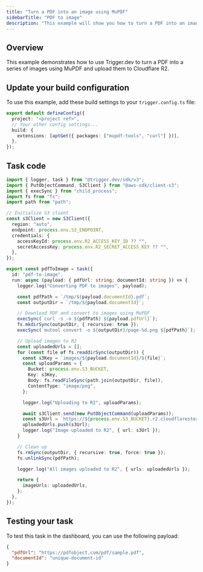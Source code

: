 ```yaml
---
title: "Turn a PDF into an image using MuPDF"
sidebarTitle: "PDF to image"
description: "This example will show you how to turn a PDF into an image using MuPDF and Trigger.dev."
---
```


## Overview

This example demonstrates how to use Trigger.dev to turn a PDF into a series of images using MuPDF and upload them to Cloudflare R2.

## Update your build configuration

To use this example, add these build settings to your `trigger.config.ts` file:

```ts trigger.config.ts
export default defineConfig({
  project: "<project ref>",
  // Your other config settings...
  build: {
    extensions: [aptGet({ packages: ["mupdf-tools", "curl"] })],
  },
});
```

## Task code

```ts trigger/pdfToImage.ts
import { logger, task } from "@trigger.dev/sdk/v3";
import { PutObjectCommand, S3Client } from "@aws-sdk/client-s3";
import { execSync } from "child_process";
import fs from "fs";
import path from "path";

// Initialize S3 client
const s3Client = new S3Client({
  region: "auto",
  endpoint: process.env.S3_ENDPOINT,
  credentials: {
    accessKeyId: process.env.R2_ACCESS_KEY_ID ?? "",
    secretAccessKey: process.env.R2_SECRET_ACCESS_KEY ?? "",
  },
});

export const pdfToImage = task({
  id: "pdf-to-image",
  run: async (payload: { pdfUrl: string; documentId: string }) => {
    logger.log("Converting PDF to images", payload);

    const pdfPath = `/tmp/${payload.documentId}.pdf`;
    const outputDir = `/tmp/${payload.documentId}`;

    // Download PDF and convert to images using MuPDF
    execSync(`curl -s -o ${pdfPath} ${payload.pdfUrl}`);
    fs.mkdirSync(outputDir, { recursive: true });
    execSync(`mutool convert -o ${outputDir}/page-%d.png ${pdfPath}`);

    // Upload images to R2
    const uploadedUrls = [];
    for (const file of fs.readdirSync(outputDir)) {
      const s3Key = `images/${payload.documentId}/${file}`;
      const uploadParams = {
        Bucket: process.env.S3_BUCKET,
        Key: s3Key,
        Body: fs.readFileSync(path.join(outputDir, file)),
        ContentType: "image/png",
      };

      logger.log("Uploading to R2", uploadParams);

      await s3Client.send(new PutObjectCommand(uploadParams));
      const s3Url = `https://${process.env.S3_BUCKET}.r2.cloudflarestorage.com/${s3Key}`;
      uploadedUrls.push(s3Url);
      logger.log("Image uploaded to R2", { url: s3Url });
    }

    // Clean up
    fs.rmSync(outputDir, { recursive: true, force: true });
    fs.unlinkSync(pdfPath);

    logger.log("All images uploaded to R2", { urls: uploadedUrls });

    return {
      imageUrls: uploadedUrls,
    };
  },
});
```

## Testing your task

To test this task in the dashboard, you can use the following payload:

```json
{
  "pdfUrl": "https://pdfobject.com/pdf/sample.pdf",
  "documentId": "unique-document-id"
}
```
